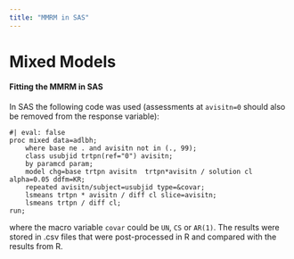 ```yaml
---
title: "MMRM in SAS"
---
```


# Mixed Models

#### Fitting the MMRM in SAS

In SAS the following code was used (assessments at `avisitn=0` should also be removed from the response variable):

```sas
#| eval: false
proc mixed data=adlbh;
    where base ne . and avisitn not in (., 99);
    class usubjid trtpn(ref="0") avisitn;
    by paramcd param;
    model chg=base trtpn avisitn  trtpn*avisitn / solution cl alpha=0.05 ddfm=KR;
    repeated avisitn/subject=usubjid type=&covar;
    lsmeans trtpn * avisitn / diff cl slice=avisitn;
    lsmeans trtpn / diff cl;
run;
```

where the macro variable `covar` could be `UN`, `CS` or `AR(1)`. The results were stored in .csv files that were post-processed in R and compared with the results from R.
